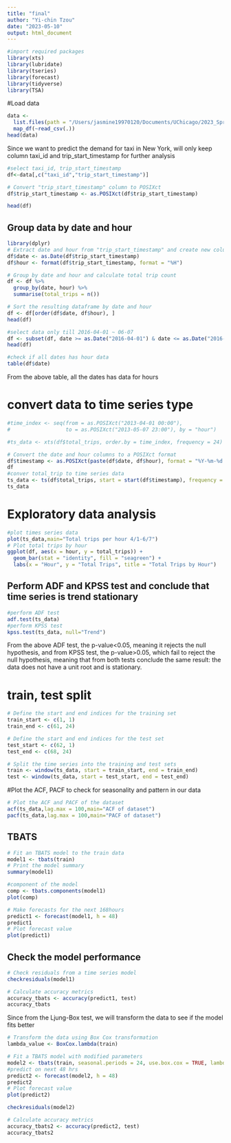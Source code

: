 ```yaml
---
title: "final"
author: "Yi-chin Tzou"
date: "2023-05-10"
output: html_document
---
```


```r
#import required packages
library(xts)
library(lubridate)
library(tseries)
library(forecast)
library(tidyverse)
library(TSA)
```

#Load data
```r
data <-
  list.files(path = "/Users/jasmine19970120/Documents/UChicago/2023_Spring/Time_series/final", pattern = "*.csv") %>% 
  map_df(~read_csv(.))
head(data)
```

Since we want to predict the demand for taxi in New York, will only keep column taxi_id and trip_start_timestamp for further analysis
```r
#select taxi_id, trip_start_timestamp
df<-data[,c("taxi_id","trip_start_timestamp")]

# Convert "trip_start_timestamp" column to POSIXct
df$trip_start_timestamp <- as.POSIXct(df$trip_start_timestamp)

head(df)
```

## Group data by date and hour
```r
library(dplyr)
# Extract date and hour from "trip_start_timestamp" and create new columns
df$date <- as.Date(df$trip_start_timestamp)
df$hour <- format(df$trip_start_timestamp, format = "%H")

# Group by date and hour and calculate total trip count
df <- df %>%
  group_by(date, hour) %>%
  summarise(total_trips = n())

# Sort the resulting dataframe by date and hour
df <- df[order(df$date, df$hour), ]
head(df)
```

```r
#select data only till 2016-04-01 ~ 06-07
df <- subset(df, date >= as.Date("2016-04-01") & date <= as.Date("2016-06-07"))
head(df)
```

```r
#check if all dates has hour data
table(df$date)
```
From the above table, all the dates has data for hours

# convert data to time series type
```r
#time_index <- seq(from = as.POSIXct("2013-04-01 00:00"), 
#                  to = as.POSIXct("2013-05-07 23:00"), by = "hour")

#ts_data <- xts(df$total_trips, order.by = time_index, frequency = 24)

# Convert the date and hour columns to a POSIXct format
df$timestamp <- as.POSIXct(paste(df$date, df$hour), format = "%Y-%m-%d %H")
df
#conver total_trip to time series data
ts_data <- ts(df$total_trips, start = start(df$timestamp), frequency = 24)
ts_data
```

# Exploratory data analysis
```r
#plot times series data
plot(ts_data,main="Total trips per hour 4/1-6/7")
# Plot total trips by hour
ggplot(df, aes(x = hour, y = total_trips)) +
  geom_bar(stat = "identity", fill = "seagreen") +
  labs(x = "Hour", y = "Total Trips", title = "Total Trips by Hour")

```

## Perform ADF and KPSS test and conclude that time series is trend stationary
```r
#perform ADF test
adf.test(ts_data)
#perform KPSS test
kpss.test(ts_data, null="Trend")
```
From the above ADF test, the p-value<0.05, meaning it rejects the null hypothesis, and from KPSS test, the p-value>0.05, which fail to reject the null hypothesis, meaning that from both tests conclude the same result: the data does not have a unit root and is stationary.

# train, test split
```r
# Define the start and end indices for the training set
train_start <- c(1, 1)
train_end <- c(61, 24)

# Define the start and end indices for the test set
test_start <- c(62, 1)
test_end <- c(68, 24)

# Split the time series into the training and test sets
train <- window(ts_data, start = train_start, end = train_end)
test <- window(ts_data, start = test_start, end = test_end)
```

#Plot the ACF, PACF to check for seasonality and pattern in our data
```r
# Plot the ACF and PACF of the dataset
acf(ts_data,lag.max = 100,main="ACF of dataset")
pacf(ts_data,lag.max = 100,main="PACF of dataset")
```


## TBATS
```r
# Fit an TBATS model to the train data
model1 <- tbats(train)
# Print the model summary
summary(model1)

#component of the model
comp <- tbats.components(model1)
plot(comp)

# Make forecasts for the next 168hours
predict1 <- forecast(model1, h = 48)
predict1
# Plot forecast value
plot(predict1)
```

## Check the model performance
```r
# Check residuals from a time series model
checkresiduals(model1)
```

```r
# Calculate accuracy metrics
accuracy_tbats <- accuracy(predict1, test)
accuracy_tbats
```

Since from the Ljung-Box test, we will transform the data to see if the model fits better
```r
# Transform the data using Box Cox transformation
lambda_value <- BoxCox.lambda(train)

# Fit a TBATS model with modified parameters
model2 <- tbats(train, seasonal.periods = 24, use.box.cox = TRUE, lambda = lambda_value, use.parallel = FALSE)
#predict on next 48 hrs
predict2 <- forecast(model2, h = 48)
predict2
# Plot forecast value
plot(predict2)
```
```r
checkresiduals(model2)
```
```r
# Calculate accuracy metrics
accuracy_tbats2 <- accuracy(predict2, test)
accuracy_tbats2
```
